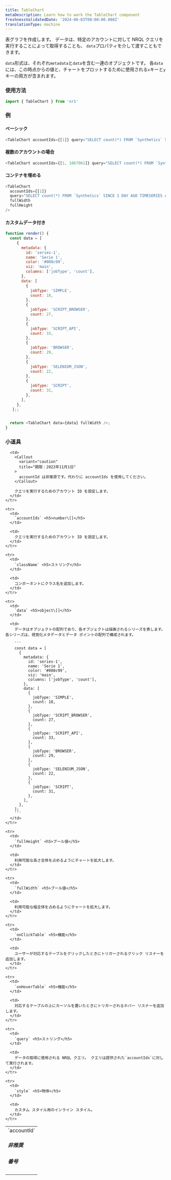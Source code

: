 ```yaml
---
title: TableChart
metaDescription: Learn how to work the TableChart component
freshnessValidatedDate: '2024-06-03T00:00:00.000Z'
translationType: machine
---
```


表グラフを作成します。 データは、特定のアカウントに対して NRQL クエリを実行することによって取得することも、 `data`プロパティを介して渡すこともできます。

`data`形式は、それぞれ`metadata`と`data`を含む一連のオブジェクトです。 各`data`には、この時点からの値と、チャートをプロットするために使用される`x`キーと`y`キーの両方が含まれます。

### 使用方法

```js
import { TableChart } from 'nr1'
```

### 例

#### ベーシック

```js
<TableChart accountIds={[1]} query="SELECT count(*) FROM `Synthetics` SINCE 1 DAY AGO TIMESERIES AUTO FACET jobType" />
```

#### 複数のアカウントの場合

```js
<TableChart accountIds={[1, 1067061]} query="SELECT count(*) FROM `Synthetics` SINCE 1 DAY AGO TIMESERIES AUTO FACET jobType" />
```

#### コンテナを埋める

```js
<TableChart
  accountIds={[1]}
  query="SELECT count(*) FROM `Synthetics` SINCE 1 DAY AGO TIMESERIES AUTO FACET jobType"
  fullWidth
  fullHeight
/>
```

#### カスタムデータ付き

```js
function render() {
  const data = [
     {
       metadata: {
         id: 'series-1',
         name: 'Serie 1',
         color: '#008c99',
         viz: 'main',
         columns: ['jobType', 'count'],
       },
       data: [
         {
           jobType: 'SIMPLE',
           count: 18,
         },
         {
           jobType: 'SCRIPT_BROWSER',
           count: 27,
         },
         {
           jobType: 'SCRIPT_API',
           count: 33,
         },
         {
           jobType: 'BROWSER',
           count: 29,
         },
         {
           jobType: 'SELENIUM_JSON',
           count: 22,
         },
         {
           jobType: 'SCRIPT',
           count: 31,
         },
       ],
     },
   ];;


  return <TableChart data={data} fullWidth />;
}
```

### 小道具

<table>
  <tbody>
    <tr>
      <td>
        `accountId` <h5>非推奨</h5><h5>番号</h5>
      </td>

      <td>
        <Callout
          variant="caution"
          title="期限：2022年11月1日"
        >
          accountId は非推奨です。代わりに accountIds を使用してください。
        </Callout>

        クエリを実行するためのアカウント ID を設定します。
      </td>
    </tr>

    <tr>
      <td>
        `accountIds` <h5>number\[]</h5>
      </td>

      <td>
        クエリを実行するためのアカウント ID を設定します。
      </td>
    </tr>

    <tr>
      <td>
        `className` <h5>ストリング</h5>
      </td>

      <td>
        コンポーネントにクラス名を追加します。
      </td>
    </tr>

    <tr>
      <td>
        `data` <h5>object\[]</h5>
      </td>

      <td>
        データはオブジェクトの配列であり、各オブジェクトは描画されるシリーズを表します。 各シリーズは、視覚化メタデータとデータ ポイントの配列で構成されます。

        ```
        const data = [
          {
            metadata: {
              id: 'series-1',
              name: 'Serie 1',
              color: '#008c99',
              viz: 'main',
              columns: ['jobType', 'count'],
            },
            data: [
              {
                jobType: 'SIMPLE',
                count: 18,
              },
              {
                jobType: 'SCRIPT_BROWSER',
                count: 27,
              },
              {
                jobType: 'SCRIPT_API',
                count: 33,
              },
              {
                jobType: 'BROWSER',
                count: 29,
              },
              {
                jobType: 'SELENIUM_JSON',
                count: 22,
              },
              {
                jobType: 'SCRIPT',
                count: 31,
              },
            ],
          },
        ]; 
        ```
      </td>
    </tr>

    <tr>
      <td>
        `fullHeight` <h5>ブール値</h5>
      </td>

      <td>
        利用可能な高さ全体を占めるようにチャートを拡大します。
      </td>
    </tr>

    <tr>
      <td>
        `fullWidth` <h5>ブール値</h5>
      </td>

      <td>
        利用可能な幅全体を占めるようにチャートを拡大します。
      </td>
    </tr>

    <tr>
      <td>
        `onClickTable` <h5>機能</h5>
      </td>

      <td>
        ユーザーが対応するテーブルをクリックしたときにトリガーされるクリック リスナーを追加します。
      </td>
    </tr>

    <tr>
      <td>
        `onHoverTable` <h5>機能</h5>
      </td>

      <td>
        対応するテーブルの上にカーソルを置いたときにトリガーされるホバー リスナーを追加します。
      </td>
    </tr>

    <tr>
      <td>
        `query` <h5>ストリング</h5>
      </td>

      <td>
        データの取得に使用される NRQL クエリ。 クエリは提供された`accountIds`に対して実行されます。
      </td>
    </tr>

    <tr>
      <td>
        `style` <h5>物体</h5>
      </td>

      <td>
        カスタム スタイル用のインライン スタイル。
      </td>
    </tr>
  </tbody>
</table>